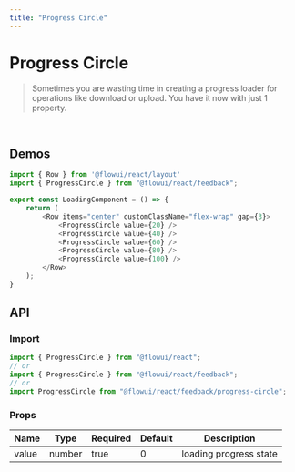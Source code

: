 ```yaml
---
title: "Progress Circle"
---
```


# Progress Circle

> Sometimes you are wasting time in creating a progress loader for operations like download or upload. You have it now with just 1 property.

<br />

## Demos

<Row items="center" customClassName="flex-wrap" gap={3}>
    <ProgressCircle value={20} />
    <ProgressCircle value={40} />
    <ProgressCircle value={60} />
    <ProgressCircle value={80} />
    <ProgressCircle value={100} />
</Row>

```javascript
import { Row } from '@flowui/react/layout'
import { ProgressCircle } from "@flowui/react/feedback";

export const LoadingComponent = () => {
    return (
        <Row items="center" customClassName="flex-wrap" gap={3}>
            <ProgressCircle value={20} />
            <ProgressCircle value={40} />
            <ProgressCircle value={60} />
            <ProgressCircle value={80} />
            <ProgressCircle value={100} />
        </Row>
    );
}
```

## API

### Import

```javascript
import { ProgressCircle } from "@flowui/react";
// or
import { ProgressCircle } from "@flowui/react/feedback";
// or
import ProgressCircle from "@flowui/react/feedback/progress-circle";
```

### Props

| Name | Type | Required | Default | Description |
| ---- | ---- | -------- | ----------- | ------- |
| value | number | true  | 0 | loading progress state |
